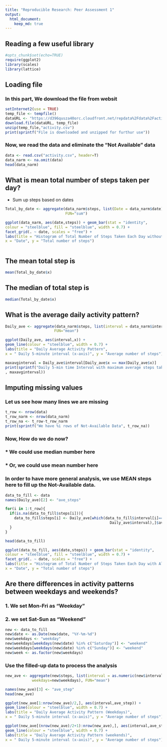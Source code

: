 ```yaml
---
title: "Reproducible Research: Peer Assessment 1"
output: 
  html_document:
    keep_md: true
---
```

## Reading a few useful library
```r
#opts_chunk$set(echo=TRUE)
require(ggplot2)
library(scales)
library(lattice)
```
## Loading file
### In this part, We download the file from websit
```r
setInternet2(use = TRUE)
temp_file <- tempfile()
dataURL <- "https://d396qusza40orc.cloudfront.net/repdata%2Fdata%2Factivity.zip"
download.file(dataURL, temp_file)
unzip(temp_file,"activity.csv")
print(sprintf("File is downloaded and unzipped for furthur use"))
```
### Now, we read the data and eliminate the "Not Available" data
```r
data <- read.csv("activity.csv", header=T)
data_narm <- na.omit(data)
head(data_narm)
```
## What is mean total number of steps taken per day?
* Sum up steps based on dates
```r
Total_by_date <- aggregate(data_narm$steps, list(Date = data_narm$date), 
                           FUN="sum")
```

```r
ggplot(data_narm, aes(date,steps)) + geom_bar(stat = "identity", 
colour = "steelblue", fill = "steelblue", width = 0.7) + 
facet_grid(. ~ date, scales = "free") + 
labs(title = "Histogram of Total Number of Steps Taken Each Day without NA", 
x = "Date", y = "Total number of steps")
```
```r
```
## The mean total step is
```r
mean(Total_by_date$x)
```
## The median of total step is
```r
median(Total_by_date$x)
```
## What is the average daily activity pattern?
```r
Daily_ave <- aggregate(data_narm$steps, list(interval = data_narm$interval), 
                      FUN="mean")
```

```r
ggplot(Daily_ave, aes(interval,x)) + 
geom_line(colour = "steelblue", width = 0.7) + 
labs(title = "Daily Average Activity Pattern", 
x = " Daily 5-minute interval (x-axis)", y = "Average number of steps")
```

```r
maxavginterval = Daily_ave$interval[Daily_ave$x == max(Daily_ave$x)]
print(sprintf("Daily 5-min time Interval with maximum average steps taken : %i "
, maxavginterval))
```
## Imputing missing values
### Let us see how many lines we are missing
```r
t_row <- nrow(data)
t_row_narm <- nrow(data_narm)
t_row_na <- t_row-t_row_narm
print(sprintf("We have %i rows of Not-Available Data", t_row_na))
```
### Now, How do we do now?
### * We could use median number here
### * Or, we could use mean number here
### In order to have more general analysis, we use MEAN steps here to fill up the Not-Available data.
```r
data_to_fill <- data
names(Daily_ave)[2] <- "ave_steps"

for(i in 1:t_row){
  if(is.na(data_to_fill$steps[i])){
    data_to_fill$steps[i] <- Daily_ave[which(data_to_fill$interval[i]==
                                               Daily_ave$interval),]$ave_steps
  }
}

head(data_to_fill)
```

```r
ggplot(data_to_fill, aes(date,steps)) + geom_bar(stat = "identity", 
colour = "steelblue", fill = "steelblue", width = 0.7) + 
facet_grid(. ~ date, scales = "free") + 
labs(title = "Histogram of Total Number of Steps Taken Each Day with All Data", 
x = "Date", y = "Total number of steps")
```

## Are there differences in activity patterns between weekdays and weekends?
### 1. We set Mon-Fri as "Weekday"
### 2. we set Sat-Sun as "Weekend"
```r
new <- data_to_fill
new$date <- as.Date(new$date, "%Y-%m-%d")
new$weekdays <- "weekday"
new$weekdays[weekdays(new$date) %in% c("Saturday")] <- "weekend"
new$weekdays[weekdays(new$date) %in% c("Sunday")] <- "weekend"
new$week <- as.factor(new$weekdays)
```

### Use the filled-up data to process the analysis
```r
new_ave <- aggregate(new$steps, list(interval = as.numeric(new$interval),
            weekdays=new$weekdays), FUN="mean")

names(new_ave)[3] <- "ave_step"
head(new_ave)
```

```r
ggplot(new_ave[1:nrow(new_ave)/2,], aes(interval,ave_step)) + 
geom_line(colour = "steelblue", width = 0.7) + 
labs(title = "Daily Average Activity Pattern (Weekdays)", 
x = " Daily 5-minute interval (x-axis)", y = "Average number of steps")
```

```r
ggplot(new_ave[(nrow(new_ave)/2+1):nrow(new_ave),], aes(interval,ave_step)) + 
geom_line(colour = "steelblue", width = 0.7) + 
labs(title = "Daily Average Activity Pattern (weekends)", 
x = " Daily 5-minute interval (x-axis)", y = "Average number of steps")
```